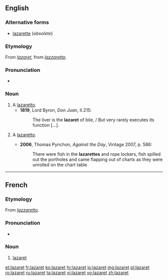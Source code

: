 ==English==

===Alternative forms===
* [[lazarette]] (''obsolete'')

===Etymology===
From {{etyl|fr|en}} ''[[#French|lazaret]]'', from {{etyl|it|en}} ''[[lazzaretto]]''.

===Pronunciation===
* {{IPA|/læzəˈɹɛt/}}

===Noun===
{{en-noun}}

# A [[lazaretto]].
#* '''1819''', Lord Byron, ''Don Juan'', II.215:
#*: The liver is the '''lazaret''' of bile, / But very rarely executes its function [...].
# {{context|nautical}} A [[lazaretto]].
#* '''2006''', Thomas Pynchon, ''Against the Day'', Vintage 2007, p. 586:
#*: There were fish in the '''lazarettes''' and rope lockers, fish spilled out the portholes and came flapping out of charts as they were unrolled on the chart table

----

==French==

===Etymology===
From {{etyl|it|fr}} ''[[lazzaretto]]''.

===Pronunciation===
* {{IPA|/lazaʁɛ/|lang=fr}}

===Noun===
{{fr-noun|m}}

# [[#English|lazaret]]

[[et:lazaret]]
[[fr:lazaret]]
[[ko:lazaret]]
[[hr:lazaret]]
[[io:lazaret]]
[[mg:lazaret]]
[[pl:lazaret]]
[[ro:lazaret]]
[[ru:lazaret]]
[[ta:lazaret]]
[[vi:lazaret]]
[[vo:lazaret]]
[[zh:lazaret]]